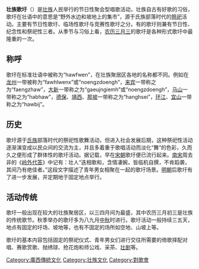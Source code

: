 '''壮族歌圩'''（{{lang-za|hawfwen}}）是[[壮族|壮族]]人民举行的节日性聚会型唱歌活动，壮族自古有好歌的习俗，歌圩在壮语中的意思是“野外水边和坡地上的集市”，源于氏族部落时代的[[祭祀|祭祀]]活动。主要有节日性歌圩、临场性歌圩与竞赛性歌圩之分。有的歌圩则兼有节日性、纪念性和祭祀性三者。从季节与习俗上看，[[农历|农历]][[三月三|三月三]]的歌圩是各种形式歌圩中最隆重的一次。
==称呼==
歌圩在标准壮语中被称为“hawfwen”，在壮族聚居区各地的名称都不同。例如在[[龙州|龙州]]一带被称为“fawhlwenx”或“noengzdoengh”，[[来宾|来宾]]一带称之为“faengzhaw”，[[大新|大新]]一带称之为“gaeujngiemh”或“noengzdoengh”，[[马山|马山]]一带称之为“habhaw”，[[德保|德保]]、[[靖西|靖西]]、[[那坡|那坡]]一带称之为“hanghsei”，[[环江|环江]]、[[宜山|宜山]]一带称之为“hawbij”。

==历史==
歌圩源于[[氏族|氏族]]部落时代的祭祀性歌舞活动，但进入社会发展后期，这种祭祀性活动逐渐演变成以民众间的交流为主，并且多着重于歌唱活动而淡化“舞”的色彩，久而久之便形成了群体性的歌圩活动。据记载，早在[[宋朝|宋朝]]歌圩便已流行起来。[[南宋|南宋]]周去非的《[[岭外代答|岭外代答]]》中记有：壮人“迭相歌和，含情凄婉，皆临机自撰，不肯蹈袭，其间乃有绝佳者。”这段文字描述了青年男女相聚在一起的歌圩场景。[[明朝|明朝]]后歌圩有了进一步发展，并定期地于固定地点举行。

==活动传统==
歌圩一般出现在较大的壮族聚居区，以三四月间为最盛，其中农历三月初三是壮族的传统歌节。秋季举办的歌圩多为八九月[[中秋|中秋]]时进行。歌圩活动一般持续三五天，地点有固定的圩场、坡地等，也有不固定的场所如空地、山坡上等。

歌圩的基本内容包括固定的祭祀仪式、青年男女们进行交往所需要的倚歌择配对唱、赛歌赏歌、抛绣球、抢花炮和师公戏、采茶、[[壮剧|壮剧]]等。

{{广西小作品}}

[[Category:廣西傳統文化|Category:廣西傳統文化]]
[[Category:壮族文化|Category:壮族文化]]
[[Category:對歌會|Category:對歌會]]